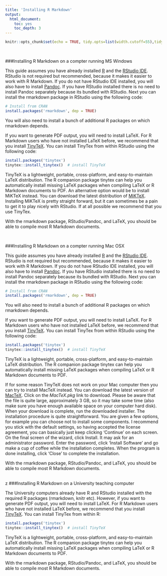 ```yaml
---
title: 'Installing R Markdown'
output: 
  html_document:
    toc: yes
    toc_depth: 3
---
```



```r
knitr::opts_chunk$set(echo = TRUE, tidy.opts=list(width.cutoff=55),tidy=TRUE)
```

<br>

###Installing R Markdown on a compter running MS Windows

This guide assumes you have already installed [R](https://www.r-project.org) and the [RStudio IDE](https://www.rstudio.com). RStudio is not required but recommended, because it makes it easier to work with R Markdown. If you do not have RStudio IDE installed, you will also have to install [Pandoc](http://pandoc.org). If you have RStudio installed there is no need to install Pandoc separately because its bundled with RStudio. Next you can install the rmarkdown package in RStudio using the following code:

```r
# Install from CRAN
install.packages('rmarkdown', dep = TRUE)
```

You will also need to install a bunch of additional R packages on which rmarkdown depends.
  
If you want to generate PDF output, you will need to install LaTeX. For R Markdown users who have not installed LaTeX before, we recommend that you install [TinyTeX](https://yihui.name/tinytex/). You can install TinyTex from within RStudio using the following code:

```r
install.packages('tinytex')
tinytex::install_tinytex()  # install TinyTeX
```

TinyTeX is a lightweight, portable, cross-platform, and easy-to-maintain LaTeX distribution. The R companion package tinytex can help you automatically install missing LaTeX packages when compiling LaTeX or R Markdown documents to PDF. An alternative option would be to install MiKTeX instead. You can download the latest distribution of [MiKTeX](https://miktex.org/download). Installing MiKTeX is pretty straight forward, but it can sometimes be a pain to get it to play nicely with RStudio. If at all possible we recommend that you use TinyTex. 

With the rmarkdown package, RStudio/Pandoc, and LaTeX, you should be able to compile most R Markdown documents.

<br>

###Installing R Markdown on a compter running Mac OSX

This guide assumes you have already installed [R](https://www.r-project.org) and the [RStudio IDE](https://www.rstudio.com). RStudio is not required but recommended, because it makes it easier to work with R Markdown. If you do not have RStudio IDE installed, you will also have to install [Pandoc](http://pandoc.org). If you have RStudio installed there is no need to install Pandoc separately because its bundled with RStudio. Next you can install the rmarkdown package in RStudio using the following code:

```r
# Install from CRAN
install.packages('rmarkdown', dep = TRUE)
```
You will also need to install a bunch of additional R packages on which rmarkdown depends.
  
If you want to generate PDF output, you will need to install LaTeX. For R Markdown users who have not installed LaTeX before, we recommend that you install [TinyTeX](https://yihui.name/tinytex/). You can install TinyTex from within RStudio using the following code:

```r
install.packages('tinytex')
tinytex::install_tinytex()  # install TinyTeX
```

TinyTeX is a lightweight, portable, cross-platform, and easy-to-maintain LaTeX distribution. The R companion package tinytex can help you automatically install missing LaTeX packages when compiling LaTeX or R Markdown documents to PDF.

If for some reason TinyTeX does not work on your Mac computer then you can try to install MacTeX instead. You can download the latest version of [MacTeX](http://www.tug.org/mactex/mactex-download.html). Click on the *MacTeX.pkg* link to download. Please be aware that the file is quite large, approximately 3 GB, so it may take some time (also make sure you have enough available space on your computer hard disk). When your download is complete, run the downloaded installer. The installation procedure is quite straightforward. You are given a few options, for example you can choose not to install some components. I recommend you stick with the default settings, so having accepted the license agreement, you can basically just keep clicking 'Continue' on each screen. On the final screen of the wizard, click Install. It may ask for an administrator password. Enter the password, click 'Install Software' and go make a cup of coffee while the installation completes. When the program is done installing, click 'Close' to complete the installation.
  
With the rmarkdown package, RStudio/Pandoc, and LaTeX, you should be able to compile most R Markdown documents.

<br>
z
###Installing R Markdown on a University teaching computer

The University computers already have R and RStudio installed with the required R packages (rmarkdown, knitr etc). However, if you want to generate PDF output, you will need to install LaTeX. For R Markdown users who have not installed LaTeX before, we recommend that you install [TinyTeX](https://yihui.name/tinytex/). You can install TinyTex from within R:

```r
install.packages('tinytex')
tinytex::install_tinytex()  # install TinyTeX
```

TinyTeX is a lightweight, portable, cross-platform, and easy-to-maintain LaTeX distribution. The R companion package tinytex can help you automatically install missing LaTeX packages when compiling LaTeX or R Markdown documents to PDF.
  
With the rmarkdown package, RStudio/Pandoc, and LaTeX, you should be able to compile most R Markdown documents.



